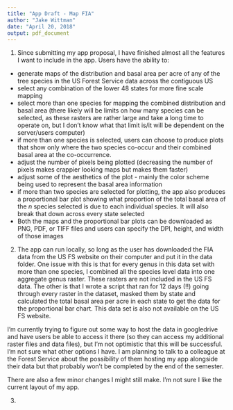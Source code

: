 ---
title: "App Draft - Map FIA"
author: "Jake Wittman"
date: "April 20, 2018"
output: pdf_document
---
1) Since submitting my app proposal, I have finished almost all the features I want to include in the app. Users have the ability to:
  - generate maps of the distribution and basal area per acre of any of the tree species in the US Forest Service data across the contiguous US
  - select any combination of the lower 48 states for more fine scale mapping
  - select more than one species for mapping the combined distribution and basal area (there likely will be limits on how many species can be selected, as these rasters are rather large and take a long time to operate on, but I don't know what that limit is/it will be dependent on the server/users computer)
  - if more than one species is selected, users can choose to produce plots that show only where the two species co-occur and their combined basal area at the co-occurrence.
  - adjust the number of pixels being plotted (decreasing the number of pixels makes crappier looking maps but makes them faster)
  - adjust some of the aesthetics of the plot - mainly the color scheme being used to represent the basal area information
  - if more than two species are selected for plotting, the app also produces a proportional bar plot showing what proportion of the total basal area of the *n* species selected is due to each individual species. It will also break that down across every state selected
  - Both the maps and the proportional bar plots can be downloaded as PNG, PDF, or TIFF files and users can specify the DPI, height, and width of those images
  
2) The app can run locally, so long as the user has downloaded the FIA data from the US FS website on their computer and put it in the data folder. One issue with this is that for every genus in this data set with more than one species, I combined all the species level data into one aggregate genus raster. These rasters are not included in the US FS data. The other is that I wrote a script that ran for 12 days (!!) going through every raster in the dataset, masked them by state and calculated the total basal area per acre in each state to get the data for the proportional bar chart. This data set is also not available on the US FS website.  

I'm currently trying to figure out some way to host the data in googledrive and have users be able to access it there (so they can access my additional raster files and data files), but I'm not optimistic that this will be successful. I'm not sure what other options I have. I am planning to talk to a colleague at the Forest Service about the possibility of them hosting my app alongside their data but that probably won't be completed by the end of the semester.  

There are also a few minor changes I might still make. I'm not sure I like the current layout of my app.

3) 
